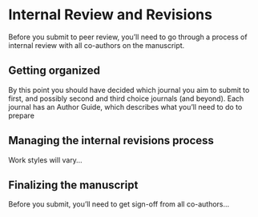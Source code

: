 # Internal Review and Revisions {#internalreview}

Before you submit to peer review, you'll need to go through a process of internal review with all co-authors on the manuscript.

## Getting organized

By this point you should have decided which journal you aim to submit to first, and possibly second and third choice journals (and beyond).
Each journal has an Author Guide, which describes what you'll need to do to prepare 

## Managing the internal revisions process

Work styles will vary...

## Finalizing the manuscript

Before you submit, you'll need to get sign-off from all co-authors...

